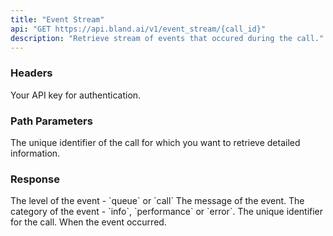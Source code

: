 ```yaml
---
title: "Event Stream"
api: "GET https://api.bland.ai/v1/event_stream/{call_id}" 
description: "Retrieve stream of events that occured during the call."
---
```


### Headers

<ParamField header="authorization" type="string" required>
  Your API key for authentication.
</ParamField>

### Path Parameters

<ParamField path="call_id" type="string" required>
  The unique identifier of the call for which you want to retrieve detailed information.
</ParamField>

### Response

<ResponseField name="level" type="string">
    The level of the event - `queue` or `call`
</ResponseField>

<ResponseField name="message" type="string">
    The message of the event.
</ResponseField>

<ResponseField name="category" type="string">
    The category of the event - `info`, `performance` or `error`.
</ResponseField>

<ResponseField name="call_id" type="string">
    The unique identifier for the call.
</ResponseField>

<ResponseField name="timestamp" type="string">
When the event occurred.
</ResponseField>